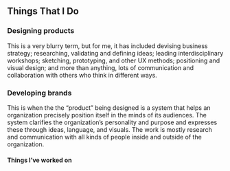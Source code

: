 

## Things That I Do

### Designing products
This is a very blurry term, but for me, it has included devising business strategy; researching, validating and defining ideas; leading interdisciplinary workshops; sketching, prototyping, and other UX methods; positioning and visual design; and more than anything, lots of communication and collaboration with others who think in different ways.

### Developing brands
This is when the the “product” being designed is a system that helps an organization precisely position itself in the minds of its audiences. The system clarifies the organization’s personality and purpose and expresses these through ideas, language, and visuals. The work is mostly research and communication with all kinds of people inside and outside of the organization.  

#### Things I’ve worked on
<ExampleList items={props.work} />
